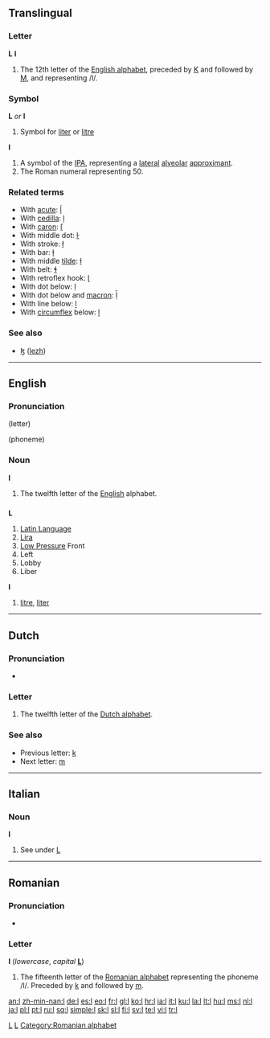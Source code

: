 {{wikipedia}}
{{also|Appendix:Variations of "l"|I|1|Ӏ|}}
==Translingual==

===Letter===
'''L''' '''l'''

# The 12th letter of the [[Appendix:Roman script|English alphabet]], preceded by [[K]] and followed by [[M]], and representing /l/.

===Symbol===
'''L''' ''or'' '''l'''

# Symbol for [[liter]] or [[litre]]

'''l'''

# A symbol of the [[IPA]], representing a [[lateral]] [[alveolar]] [[approximant]].
# The Roman numeral representing 50.

===Related terms===
* With [[acute]]: [[ĺ]]
* With [[cedilla]]: [[ļ]]
* With [[caron]]: [[ľ]]
* With middle dot: [[ŀ]]
* With stroke: [[ł]]
* With bar: [[ƚ]]
* With middle [[tilde]]: [[ɫ]]
* With belt: [[ɬ]]
* With retroflex hook: [[ɭ]]
* With dot below: [[ḷ]]
* With dot below and [[macron]]: [[ḹ]]
* With line below: [[ḻ]]
* With [[circumflex]] below: [[ḽ]]

===See also===
* [[ɮ]] ([[lezh]])

[[Category:IPA symbols|L]]
[[Category:Latin letters|L]]

----

==English==

===Pronunciation===
(letter){{IPA|/ɛl/|lang=en}}
: {{audio|en-us-l.ogg|Audio (US)}}
: {{audio|en-uk-l.ogg|Audio (UK)}}
(phoneme){{IPA|/l/|/ɫ/|lang=en}}

===Noun===
'''l'''

# The twelfth letter of the [[English]] alphabet.

==={{abbreviation}}===
'''L'''

# [[Latin Language]]
# [[Lira]]
# [[Low Pressure]] Front
# Left
# Lobby
# Liber

'''l'''

# [[litre]], [[liter]]

----

==Dutch==

===Pronunciation===
* {{sense|letter name}} {{IPA|/ɛl/|lang=nl}}

===Letter===
{{infl|nl|letter|lower case||upper case|L}}

# The twelfth letter of the [[Dutch alphabet]].

===See also===
* Previous letter: [[k#Dutch|k]]
* Next letter: [[m#Dutch|m]]

----

==Italian==

===Noun===
'''l''' {{m|f|inv}}

# See under [[L#Italian|L]]

----

==Romanian==

===Pronunciation===
* {{IPA|/el/|lang=ro}}

===Letter===
'''l''' (''lowercase'', ''capital'' '''[[L]]''')

# The fifteenth letter of the [[Romanian alphabet]] representing the phoneme /l/. Preceded by [[k]] and followed by [[m]].

[[Category:Romanian alphabet]]

[[an:l]]
[[zh-min-nan:l]]
[[de:l]]
[[es:l]]
[[eo:l]]
[[fr:l]]
[[gl:l]]
[[ko:l]]
[[hr:l]]
[[ia:l]]
[[it:l]]
[[ku:l]]
[[la:l]]
[[lt:l]]
[[hu:l]]
[[ms:l]]
[[nl:l]]
[[ja:l]]
[[pl:l]]
[[pt:l]]
[[ru:l]]
[[sq:l]]
[[simple:l]]
[[sk:l]]
[[sl:l]]
[[fi:l]]
[[sv:l]]
[[te:l]]
[[vi:l]]
[[tr:l]]